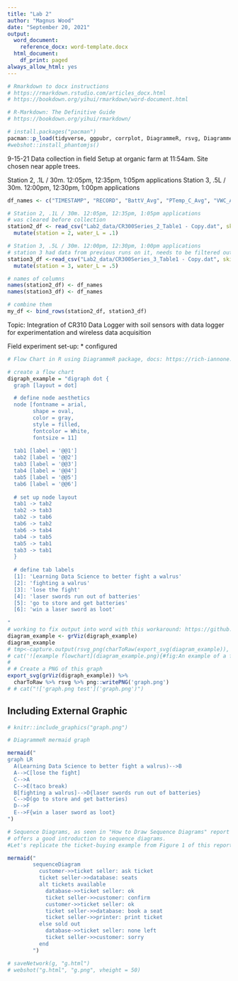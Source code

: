 ```yaml
---
title: "Lab 2"
author: "Magnus Wood"
date: "September 20, 2021"
output:
  word_document:
    reference_docx: word-template.docx
  html_document:
    df_print: paged
always_allow_html: yes
---
```


```r
# Rmarkdown to docx instructions
# https://rmarkdown.rstudio.com/articles_docx.html
# https://bookdown.org/yihui/rmarkdown/word-document.html

# R-Markdown: The Definitive Guide
# https://bookdown.org/yihui/rmarkdown/
```


```r
# install.packages("pacman")
pacman::p_load(tidyverse, ggpubr, corrplot, DiagrammeR, rsvg, DiagrammeRsvg, png, webshot)
#webshot::install_phantomjs()

```

9-15-21 Data collection in field
Setup at organic farm at 11:54am. Site chosen near apple trees. 

Station 2, .1L / 30m. 12:05pm, 12:35pm, 1:05pm applications
Station 3, .5L / 30m. 12:00pm, 12:30pm, 1:00pm applications

```r
df_names <- c("TIMESTAMP", "RECORD", "BattV_Avg", "PTemp_C_Avg", "VWC_Avg", "EC_Avg", "T_Avg", "P_Avg", "PA_Avg", "VR_Avg", "station", "water_L")

# Station 2, .1L / 30m. 12:05pm, 12:35pm, 1:05pm applications
# was cleared before collection
station2_df <- read_csv("Lab2_data/CR300Series_2_Table1 - Copy.dat", skip=6, col_names=FALSE) %>%
  mutate(station = 2, water_L = .1)

# Station 3, .5L / 30m. 12:00pm, 12:30pm, 1:00pm applications
# station 3 had data from previous runs on it, needs to be filtered out
station3_df <-read_csv("Lab2_data/CR300Series_3_Table1 - Copy.dat", skip=610, col_names=FALSE) %>%
  mutate(station = 3, water_L = .5)

# names of columns
names(station2_df) <- df_names
names(station3_df) <- df_names

# combine them
my_df <- bind_rows(station2_df, station3_df)
```
Topic: Integration of CR310 Data Logger with soil sensors with data logger for experimentation and wireless data acquisition

Field experiment set-up:
* configured


```r
# Flow Chart in R using DiagrammeR package, docs: https://rich-iannone.github.io/DiagrammeR/docs.html

# create a flow chart
digraph_example = "digraph dot {
  graph [layout = dot]

  # define node aesthetics
  node [fontname = arial, 
        shape = oval, 
        color = gray, 
        style = filled, 
        fontcolor = White, 
        fontsize = 11]
        
  tab1 [label = '@@1']
  tab2 [label = '@@2']
  tab3 [label = '@@3']
  tab4 [label = '@@4']
  tab5 [label = '@@5']
  tab6 [label = '@@6']
  
  # set up node layout
  tab1 -> tab2
  tab2 -> tab3
  tab2 -> tab6
  tab6 -> tab2
  tab6 -> tab4
  tab4 -> tab5
  tab5 -> tab1
  tab3 -> tab1
  }
  
  # define tab labels
  [1]: 'Learning Data Science to better fight a walrus'
  [2]: 'fighting a walrus'
  [3]: 'lose the fight'
  [4]: 'laser swords run out of batteries'
  [5]: 'go to store and get batteries'
  [6]: 'win a laser sword as loot'
  
"
# working to fix output into word with this workaround: https://github.com/rich-iannone/DiagrammeR/issues/133
diagram_example <- grViz(digraph_example)
diagram_example
# tmp<-capture.output(rsvg_png(charToRaw(export_svg(diagram_example)),'diagram_example.png'))
# cat('![example flowchart](diagram_example.png){#fig:An example of a flowchart created with DiagrammeR}\n\n')
# 
# # Create a PNG of this graph
export_svg(grViz(digraph_example)) %>%
  charToRaw %>% rsvg %>% png::writePNG('graph.png')
# # cat("!['graph.png test']('graph.png')")
```

## Including External Graphic
```r
# knitr::include_graphics("graph.png")
```



```r
# DiagrammeR mermaid graph

mermaid("
graph LR
  A(Learning Data Science to better fight a walrus)-->B
  A-->C[lose the fight]
  C-->A
  C-->E(taco break)
  B[fighting a walrus]-->D{laser swords run out of batteries}
  C-->D(go to store and get batteries)
  D-->F
  E-->F{win a laser sword as loot}
")

```


```r
# Sequence Diagrams, as seen in "How to Draw Sequence Diagrams" report by Poranen, Makinen, and Nummenmaa 
# offers a good introduction to sequence diagrams. 
#Let's replicate the ticket-buying example from Figure 1 of this report and add in some conditionals.

mermaid("
        sequenceDiagram
          customer->>ticket seller: ask ticket
          ticket seller->>database: seats
          alt tickets available
            database->>ticket seller: ok
            ticket seller->>customer: confirm
            customer->>ticket seller: ok
            ticket seller->>database: book a seat
            ticket seller->>printer: print ticket
          else sold out
            database->>ticket seller: none left
            ticket seller->>customer: sorry
          end
        ")

# saveNetwork(g, "g.html")
# webshot("g.html", "g.png", vheight = 50)
```



